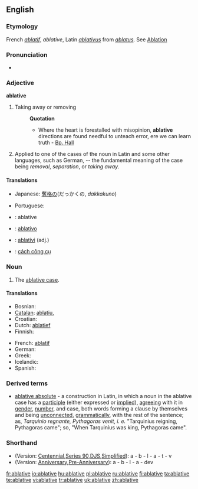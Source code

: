 ==English==

===Etymology===
French ''[[ablatif]]'', ''ablative'', Latin ''[[ablativus]]'' from ''[[ablatus]]''. See [[Ablation]]

===Pronunciation===
*{{audio|en-us-ablative.ogg|Audio (US)}}

===Adjective===
'''ablative'''

# {{obsolete}} Taking away or removing
#:'''Quotation'''
#:*Where the heart is forestalled with misopinion, '''ablative''' directions are found needful to unteach error, ere we can learn truth - [[Bp. Hall]]
# {{grammar}} Applied to one of the cases of the noun in Latin and some other languages, such as German, -- the fundamental meaning of the case being ''removal'', ''separation'', or ''taking away''.

====Translations====
{{trans-top|taking away}}
* Japanese: [[奪格の]](だっかくの, ''dakkakuno'')
{{trans-mid}}
{{trans-bottom}}
{{trans-top|applied to one of the cases of the noun in other language}}
{{trans-mid}}
* Portuguese: {{t+|pt|ablativo}}
{{trans-bottom}}
{{checktrans-top}}
*{{ttbc|Interlingua}}: ablative
*{{ttbc|Italian}}: [[ablativo]]
{{trans-mid}}
*{{ttbc|Novial}}: [[ablativi]] (adj.)
*{{ttbc|Vietnamese}}: [[cách công cụ]]
{{trans-bottom}}

===Noun===
{{en-noun}}

# {{grammar}} The [[ablative case]].

====Translations====
{{trans-top}}
* Bosnian: {{t-|bs|ablativ|m}}
* [[Catalan]]: [[ablatiu]], {{m}}
* Croatian: {{t-|hr|ablativ|m}}
* Dutch: [[ablatief]] {{m}}
* Finnish: {{t+|fi|ablatiivi}}
{{trans-mid}}
* French: [[ablatif]] {{m}}
* German: {{t-|de|ablativ|m}}
* Greek: {{t|el|αφαιρετική|f|sc=Grek}}
* Icelandic: {{t+|is|sviftifall|n}}
* Spanish: {{t+|es|ablativo|m}}
{{trans-bottom}}

===Derived terms===
*[[ablative absolute]] - a construction in Latin, in which a noun in the ablative case has a [[participle]] (either expressed or [[implied]]), [[agreeing]] with it in [[gender]], [[number]], and case, both words forming a clause by themselves and being [[unconnected]], [[grammatically]], with the rest of the sentence; as, ''Tarquinio regnante, Pythagoras venit'', ''i. e.'' "Tarquinius reigning, Pythagoras came"; so, "When Tarquinius was king, Pythagoras came".

===Shorthand===
* (Version: [http://en.wikipedia.org/wiki/Gregg_Shorthand#Centennial_Gregg_Shorthand Centennial],[http://en.wikipedia.org/wiki/Gregg_Shorthand#Series_90_Gregg_Shorthand  Series 90],[http://en.wikipedia.org/wiki/Gregg_Shorthand#Diamond_Jubilee_Gregg_Shorthand  DJS],[http://en.wikipedia.org/wiki/Gregg_Shorthand#Simplified_Gregg_Shorthand Simplified]): a - b - l - a - t - v
* (Version: [http://en.wikipedia.org/wiki/Gregg_Shorthand#Anniversary_Gregg_Shorthand Anniversary],[http://en.wikipedia.org/wiki/Gregg_Shorthand#Pre-Anniversary_Gregg_Shorthand Pre-Anniversary]): a - b - l - a - dev

[[fr:ablative]]
[[io:ablative]]
[[hu:ablative]]
[[pl:ablative]]
[[ru:ablative]]
[[fi:ablative]]
[[ta:ablative]]
[[te:ablative]]
[[vi:ablative]]
[[tr:ablative]]
[[uk:ablative]]
[[zh:ablative]]